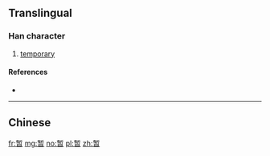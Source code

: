 {{also|暫}}
==Translingual==

===Han character===
{{Han char|rn=72|rad=日|as=08|sn=12|four=|canj=大中日 (KLA)|ids=⿱[[斩]][[日]]}}

# [[temporary]]

====References====
* {{Han ref|kx=0497.311|hdz=21518.010|uh=6682|ud=26242}}

----

==Chinese==
{{zh-see|暫}}

[[fr:暂]]
[[mg:暂]]
[[no:暂]]
[[pl:暂]]
[[zh:暂]]